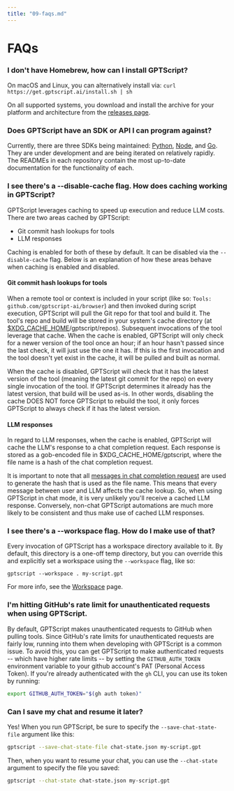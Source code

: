 ```yaml
---
title: "09-faqs.md"
---
```


# FAQs

### I don't have Homebrew, how can I install GPTScript?

On macOS and Linux, you can alternatively install via: `curl https://get.gptscript.ai/install.sh | sh`

On all supported systems, you download and install the archive for your platform and architecture from the [releases page](https://github.com/gptscript-ai/gptscript/releases).

### Does GPTScript have an SDK or API I can program against?

Currently, there are three SDKs being maintained: [Python](https://github.com/gptscript-ai/py-gptscript), [Node](https://github.com/gptscript-ai/node-gptscript), and [Go](https://github.com/gptscript-ai/go-gptscript).
They are under development and are being iterated on relatively rapidly.
The READMEs in each repository contain the most up-to-date documentation for the functionality of each.

### I see there's a --disable-cache flag. How does caching working in GPTScript?

GPTScript leverages caching to speed up execution and reduce LLM costs. There are two areas cached by GPTScript:
- Git commit hash lookups for tools
- LLM responses

Caching is enabled for both of these by default. It can be disabled via the `--disable-cache` flag.
Below is an explanation of how these areas behave when caching is enabled and disabled.

#### Git commit hash lookups for tools

When a remote tool or context is included in your script (like so: `Tools: github.com/gptscript-ai/browser`) and then invoked during script execution,
GPTScript will pull the Git repo for that tool and build it.
The tool's repo and build will be stored in your system's cache directory (at [$XDG_CACHE_HOME](https://pkg.go.dev/os#UserCacheDir)/gptscript/repos).
Subsequent invocations of the tool leverage that cache.
When the cache is enabled, GPTScript will only check for a newer version of the tool once an hour;
if an hour hasn't passed since the last check, it will just use the one it has.
If this is the first invocation and the tool doesn't yet exist in the cache, it will be pulled and built as normal.

When the cache is disabled, GPTScript will check that it has the latest version of the tool (meaning the latest git commit for the repo) on every single invocation of the tool.
If GPTScript determines it already has the latest version, that build will be used as-is.
In other words, disabling the cache DOES NOT force GPTScript to rebuild the tool, it only forces GPTScript to always check if it has the latest version.

#### LLM responses

In regard to LLM responses, when the cache is enabled, GPTScript will cache the LLM's response to a chat completion request.
Each response is stored as a gob-encoded file in $XDG_CACHE_HOME/gptscript, where the file name is a hash of the chat completion request.

It is important to note that all [messages in chat completion request](https://platform.openai.com/docs/api-reference/chat/create#chat-create-messages) are used to generate the hash that is used as the file name.
This means that every message between user and LLM affects the cache lookup.
So, when using GPTScript in chat mode, it is very unlikely you'll receive a cached LLM response.
Conversely, non-chat GPTScript automations are much more likely to be consistent and thus make use of cached LLM responses.

### I see there's a --workspace flag. How do I make use of that?

Every invocation of GPTScript has a workspace directory available to it.
By default, this directory is a one-off temp directory, but you can override this and explicitly set a workspace using the `--workspace` flag, like so:

```
gptscript --workspace . my-script.gpt
```

For more info, see the [Workspace](03-tools/08-workspace.md) page.

### I'm hitting GitHub's rate limit for unauthenticated requests when using GPTScript.

By default, GPTScript makes unauthenticated requests to GitHub when pulling tools.
Since GitHub's rate limits for unauthenticated requests are fairly low, running into them when developing with GPTScript is a common issue.
To avoid this, you can get GPTScript to make authenticated requests -- which have higher rate limits -- by setting the `GITHUB_AUTH_TOKEN` environment variable to your github account's PAT (Personal Access Token).
If you're already authenticated with the `gh` CLI, you can use its token by running:

```bash
export GITHUB_AUTH_TOKEN="$(gh auth token)"
```

### Can I save my chat and resume it later?

Yes! When you run GPTScript, be sure to specify the `--save-chat-state-file` argument like this:

```bash
gptscript --save-chat-state-file chat-state.json my-script.gpt
```

Then, when you want to resume your chat, you can use the `--chat-state` argument to specify the file you saved:

```bash
gptscript --chat-state chat-state.json my-script.gpt
```
